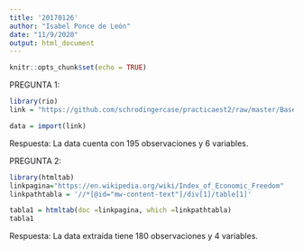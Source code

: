 ```yaml
---
title: '20170126'
author: "Isabel Ponce de León"
date: "11/9/2020"
output: html_document
---
```


```r
knitr::opts_chunk$set(echo = TRUE)
```

PREGUNTA 1:

```r
library(rio)
link = "https://github.com/schrodingercase/practicaest2/raw/master/Base1.xlsx"

data = import(link)

```
Respuesta: La data cuenta con 195 observaciones y 6 variables.


PREGUNTA 2:

```r
library(htmltab)
linkpagina="https://en.wikipedia.org/wiki/Index_of_Economic_Freedom"
linkpathtabla = '//*[@id="mw-content-text"]/div[1]/table[1]'

tabla1 = htmltab(doc =linkpagina, which =linkpathtabla)
tabla1
```
Respuesta: La data extraída tiene 180 observaciones y 4 variables.
